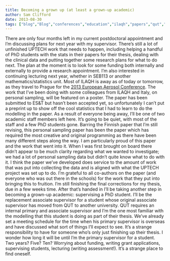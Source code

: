 ```yaml
---
title: Becoming a grown up (at least a grown-up academic)
author: Sam Clifford
date: 2013-08-30
tags: ["blog","Blog","conferences","education","ilaqh","papers","qut","science","seb113","statistics","uptech"]
---
```


There are only four months left in my current postdoctoral appointment and I'm discussing plans for next year with my supervisor. There's still a lot of unfinished UPTECH work that needs to happen, including helping a handful of PhD students with the stats in their papers for their thesis, dealing with the clinical data and putting together some research plans for what to do next. The plan at the moment is to look for some funding both internally and externally to provide a research appointment. I'm also interested in continuing lecturing next year, whether in SEB113 or another mathematics/statistics unit. Most of ILAQH is away as of today or tomorrow, as they travel to Prague for the [2013 European Aerosol Conference](http://eac2013.cz/). The work that I've been doing with some colleagues from ILAQH and Italy, on personal sampling, will be featured on a poster. The paper has been submitted to ES&T but hasn't been accepted yet, so unfortunately I can't put a preprint up to show off the cool statistics that I had to learn to do the modelling in the paper. As a result of everyone being away, I'll be one of two academic staff members left here. It's going to be quiet, with most of the staff and a few PhD students gone. Barring the Finnish paper that I'm still revising, this personal sampling paper has been the paper which has required the most creative and original programming as there have been many different steps along the way. I am particularly proud of this paper and the work that went into it. When I was first brought on board there didn't appear to be much clarity regarding what we wanted to investigate; we had a lot of personal sampling data but didn't quite know what to do with it. I think the paper we've developed does service to the amount of work that was put into collecting the data and is aligned with what the UPTECH project was set up to do. I'm grateful to all co-authors on the paper (and everyone who was out there in the schools) for the work that they put into bringing this to fruition. I'm still finishing the final corrections for my thesis, due in a few weeks time. After that's handed in I'll be taking another step in becoming a grown-up academic: supervising a PhD student. I'll be the replacement associate supervisor for a student whose original associate supervisor has moved from QUT to another university. QUT requires an internal primary and associate supervisor and I'm the one most familiar with the modelling that this student is doing as part of their thesis. We've already set a meeting schedule for the time when his primary supervisor is overseas and have discussed what sort of things I'll expect to see. It's a strange responsibility to have for someone who's only just finishing up their thesis. I wonder how long it will be until I'm the primary supervisor for a student. Two years? Five? Ten? Worrying about funding, writing grant applications, supervising students, lecturing (writing assessment!). It's a strange place to find oneself.